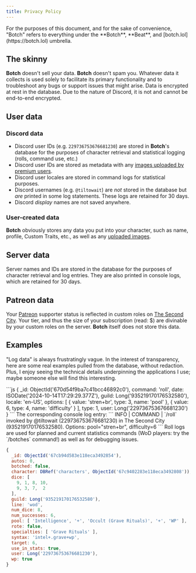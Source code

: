 ```yaml
---
title: Privacy Policy
---
```



<Aside>
  For the purposes of this document, and for the sake of convenience, "Botch" refers to everything under the **Botch**, **Beat**, and [botch.lol](https://botch.lol) umbrella.
</Aside>

## The skinny

**Botch** doesn't sell your data. **Botch** doesn't spam you. Whatever data it collects is used solely to facilitate its primary functionality and to troubleshoot any bugs or support issues that might arise. Data is encrypted at rest in the database. Due to the nature of Discord, it is not and cannot be end-to-end encrypted.

## User data

### Discord data

* Discord user IDs (e.g. `229736753676681230`) are stored in **Botch**'s database for the purposes of character retrieval and statistical logging (rolls, command use, etc.)
* Discord user IDs are stored as metadata with any [images uploaded by premium users](/guides/premium).
* Discord user locales are stored in command logs for statistical purposes.
* Discord usernames (e.g. `@tiltowait`) are *not* stored in the database but *are* printed in some log statements. These logs are retained for 30 days.
* Discord *display* names are not saved anywhere.

### User-created data

**Botch** obviously stores any data you put into your character, such as name, profile, Custom Traits, etc., as well as any [uploaded images](/guides/premium).

## Server data

Server names and IDs are stored in the database for the purposes of character retrieval and log entries. They are also printed in console logs, which are retained for 30 days.

## Patreon data

Your [Patreon](https://patreon.com/tiltowait) supporter status is reflected in custom roles on [The Second City](https://discord.gg/QHnCdSPeEE). Your tier, and thus the size of your subscription (read: $) are divinable by your custom roles on the server. **Botch** itself does not store this data.

## Examples

"Log data" is always frustratingly vague. In the interest of transparency, here are some real examples pulled from the database, without redaction. Plus, I enjoy seeing the technical details underpinning the applications I use; maybe someone else will find this interesting.

<Card title="Example command log entry">
```js
{
  _id: ObjectId('670d54f9ba7c41bcc46892c0'),
  command: 'roll',
  date: ISODate('2024-10-14T17:29:29.377Z'),
  guild: Long('935219170176532580'),
  locale: 'en-US',
  options: [
    { value: 'stren+br', type: 3, name: 'pool' },
    { value: 6, type: 4, name: 'difficulty' }
  ],
  type: 1,
  user: Long('229736753676681230')
}
```
The corresponding console log entry:
```
INFO     | COMMAND    | `/roll` invoked by @tiltowait (229736753676681230) in The Second City (935219170176532580). Options: pool="stren+br", difficulty=6
```
</Card>

<Card title="Roll log entry">
Roll logs are used for planned and current statistics commands (WoD players: try the `/botches` command!) as well as for debugging issues.

```js
{
  _id: ObjectId('67cb94d583e118eca3492854'),
  autos: 0,
  botched: false,
  character: DBRef('characters', ObjectId('67c9402283e118eca3492808')),
  dice: [
    9, 1, 8, 10,
    9, 3, 7,  2
  ],
  guild: Long('935219170176532580'),
  line: 'wod',
  num_dice: 8,
  num_successes: 6,
  pool: [ 'Intelligence', '+', 'Occult (Grave Rituals)', '+', 'WP' ],
  rote: false,
  specialties: [ 'Grave Rituals' ],
  syntax: 'intel+.grave+wp',
  target: 6,
  use_in_stats: true,
  user: Long('229736753676681230'),
  wp: true
}
```
  </Card>
